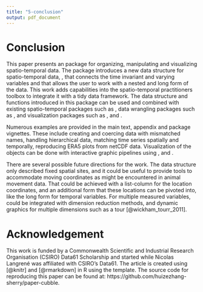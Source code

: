 ```yaml
---
title: "5-conclusion"
output: pdf_document
---
```

# Conclusion {#conclude}

This paper presents an \proglang{R} package \pkg{cubble} for organizing, manipulating and visualizing spatio-temporal data. The package introduces a new data structure for spatio-temporal data, \code{cubble}, that connects the time invariant and varying variables and that allows the user to work with a nested and long form of the data. This work adds capabilities into the spatio-temporal practitioners toolbox to integrate it with a tidy data framework. The data structure and functions introduced in this package can be used and combined with existing spatio-temporal \proglang{R} packages such as \pkg{sf}, data wrangling packages such as \pkg{dplyr}, and visualization packages such as \pkg{ggplot2}, \pkg{plotly} and \pkg{leaflet}.

Numerous examples are provided in the main text, appendix and package vignettes. These include creating and coercing data with mismatched names, handling hierarchical data, matching time series spatially and temporally, reproducing ERA5 plots from netCDF data. Visualization of the \code{cubble} objects can be done with interactive graphic pipelines using \pkg{crosstalk}, \pkg{plotly} and \pkg{leaflet}.

There are several possible future directions for the work. The data structure only described fixed spatial sites, and it could be useful to provide tools to accommodate moving coordinates as might be encountered in animal movement data. That could be achieved with a list-column for the location coordinates, and an additional form that these locations can be pivoted into, like the long form for temporal variables. For multiple measured variables, \pkg{cubble} could be integrated with dimension reduction methods, and dynamic graphics for multiple dimensions such as a tour [@wickham_tourr_2011].

# Acknowledgement

This work is funded by a Commonwealth Scientific and Industrial Research Organisation (CSIRO) Data61 Scholarship and started while Nicolas Langrené was affiliated with CSIRO's Data61. The article is created using \pkg{knitr} [@knitr] and \pkg{rmarkdown} [@rmarkdown] in R using the \code{rticles::jss_article} template. The source code for reproducing this paper can be found at: https://github.com/huizezhang-sherry/paper-cubble.


